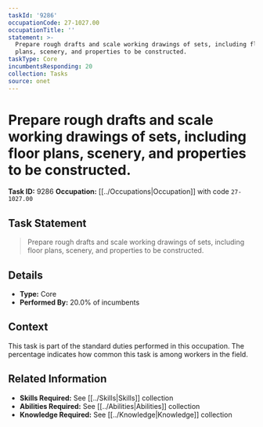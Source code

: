 ```yaml
---
taskId: '9286'
occupationCode: 27-1027.00
occupationTitle: ''
statement: >-
  Prepare rough drafts and scale working drawings of sets, including floor
  plans, scenery, and properties to be constructed.
taskType: Core
incumbentsResponding: 20
collection: Tasks
source: onet
---
```

# Prepare rough drafts and scale working drawings of sets, including floor plans, scenery, and properties to be constructed.

**Task ID:** 9286
**Occupation:** [[../Occupations|Occupation]] with code `27-1027.00`

## Task Statement

> Prepare rough drafts and scale working drawings of sets, including floor plans, scenery, and properties to be constructed.

## Details

- **Type:** Core
- **Performed By:** 20.0% of incumbents

## Context

This task is part of the standard duties performed in this occupation. The percentage indicates how common this task is among workers in the field.

## Related Information

- **Skills Required:** See [[../Skills|Skills]] collection
- **Abilities Required:** See [[../Abilities|Abilities]] collection
- **Knowledge Required:** See [[../Knowledge|Knowledge]] collection

